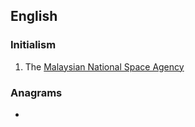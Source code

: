 ==English==

===Initialism===
{{rfc-header|Initialism}}
{{en-initialism}}

# The [[w:Malaysian National Space Agency|Malaysian National Space Agency]]

===Anagrams===
* {{anagrams|en|-mans|MANs|MNAs|NASM|mans|mnas}}